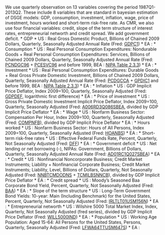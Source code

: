 We use quarterly observation on 13 variables covering the period 1987Q1-2013Q2. These include 8 variables that are standard in bayesian estimation of DSGE models: GDP, consumption, investment, inflation, wage, price of investment, hours worked and short-term risk-free rate. As CMR, we also use four financial variables: credit, slope of the term structure of interest rates, entrepreneurial networth and credit spread. We add government deficit.
* GDP
    * US : Real Gross Domestic Product, Billions of Chained 2009 Dollars, Quarterly, Seasonally Adjusted Annual Rate (Fred: [GDPC1](http://research.stlouisfed.org/fred2/series/GDPC1))
    * EA : 
* Consumption
    * US : Real Personal Consumption Expenditures: Nondurable Goods + Real Personal Consumption Expenditures: Services, Billions of Chained 2009 Dollars, Quarterly, Seasonally Adjusted Annual Rate (Fred: [PCNDGC96](http://research.stlouisfed.org/fred2/series/PCNDGC96) + [PCESVC96](http://research.stlouisfed.org/fred2/series/PCESVC96) and before 1999, BEA : [NIPA Table 2.3.3](http://www.bea.gov/iTable/iTable.cfm?ReqID=9&step=1#reqid=9&step=1&isuri=1))
    * EA : 
* Investment
    * US : Real Personal Consumption Expenditures: Durable Goods + Real Gross Private Domestic Investment, Billions of Chained 2009 Dollars, Quarterly, Seasonally Adjusted Annual Rate (Fred: [PCDGCCA](http://research.stlouisfed.org/fred2/series/PCDGCCA) + [GPDIC1](http://research.stlouisfed.org/fred2/series/GPDIC1) and before 1999, BEA : [NIPA Table 2.3.3](http://www.bea.gov/iTable/iTable.cfm?ReqID=9&step=1#reqid=9&step=1&isuri=1))
    * EA : 
* Inflation
    * US : GDP Implicit Price Deflator, Index 2009=100, Quarterly, Seasonally Adjusted (Fred: [GDPDEF](http://research.stlouisfed.org/fred2/series/GDPDEF), logarithmic first difference)
    * EA : 
* Price of investment
    * US : Gross Private Domestic Investment Implicit Price Deflator, Index 2009=100, Quarterly, Seasonally Adjusted (Fred: [A006RD3Q086SBEA](http://research.stlouisfed.org/fred2/series/A006RD3Q086SBEA), divided by GDP Implicit Price Deflator
    * EA : 
* Wage
    * US : Nonfarm Business Sector: Compensation Per Hour, Index 2009=100, Quarterly, Seasonally Adjusted (Fred: [COMPNFB](http://research.stlouisfed.org/fred2/series/COMPNFB)), divided by GDP Implicit Price Deflator
    * EA :
* Hours worked
    * US : Nonfarm Business Sector: Hours of All Persons, Index 2009=100, Quarterly, Seasonally Adjusted (Fred: [HOANBS](http://research.stlouisfed.org/fred2/series/HOANBS))
    * EA :
* Short-term risk-free rates
    * US : Effective Federal Funds Rate, Percent, Quarterly, Not Seasonally Adjusted (Fred: [DFF](http://research.stlouisfed.org/fred2/series/DFF))
    * EA :
* Government deficit
    * US : Net lending or net borrowing (-), NIPAs: Government, Billions of Dollars, Quarterly, Seasonally Adjusted Annual Rate (Fred: [AD01RC1Q027SBEA](http://research.stlouisfed.org/fred2/series/AD01RC1Q027SBEA))
    * EA : 
* Credit
    * US : Nonfinancial Noncorporate Business; Credit Market Instruments; Liability + Nonfinancial Corporate Business; Credit Market Instruments; Liability, Level, Billions of Dollars, Quarterly, Not Seasonally Adjusted (Fred: [NNBTCMDODNS](http://research.stlouisfed.org/fred2/series/NNBTCMDODNS) + [TCMILBSNNCB](http://research.stlouisfed.org/fred2/series/TCMILBSNNCB)), divided by GDP Implicit Price Deflator
    * EA :
* Credit spread
    * US : Moody's Seasoned Baa Corporate Bond Yield, Percent, Quarterly, Not Seasonally Adjusted (Fred: [BAA](http://research.stlouisfed.org/fred2/series/BAA))
    * EA :
* Slope of the term structure
    * US : Long-Term Government Bond Yields: 10-year: Main (Including Benchmark) for the United States, Percent, Quarterly, Not Seasonally Adjusted (Fred: [IRLTLT01USM156N](http://research.stlouisfed.org/fred2/series/IRLTLT01USM156N))
    * EA :
* Entrepreneurial networth
    * US : Wilshire 5000 Total Market Index, Index, Quarterly, Not Seasonally Adjusted (fred series), divided by GDP Implicit Price Deflator (Fred: [WILL5000IND](http://research.stlouisfed.org/fred2/series/WILL5000IND))
    * EA :
* Population
    * US : Working Age Population: Aged 15-64: All Persons for the United States, Persons, Quarterly, Seasonally Adjusted (Fred: [LFWA64TTUSM647S](http://research.stlouisfed.org/fred2/series/LFWA64TTUSM647S))
    * EA : 
